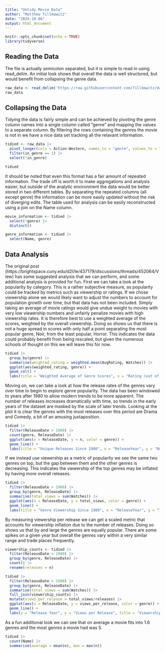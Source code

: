 ```yaml
---
title: "Untidy Movie Data"
author: "Matthew Tillmawitz"
date: "2024-10-06"
output: html_document
---
```


```r
knitr::opts_chunk$set(echo = TRUE)
library(tidyverse)
```

## Reading the Data

The file is actually semicolon separated, but it is simple to read in using read_delim. An initial look shows that overall the data is well structured, but would benefit from collapsing the genre data.

```r
raw_data <- read_delim('https://raw.githubusercontent.com/Tillmawitz/data_607/refs/heads/main/project_2/movies.csv', delim = ";")
raw_data
```

## Collapsing the Data

Tidying the data is fairly simple and can be achieved by pivoting the genre column names into a single column called "genre" and mapping the values to a separate column. By filtering the rows containing the genres the movie is not in we have a nice data set tracking all the relavant information.

```r
tidied <- raw_data |>
  pivot_longer(cols = Action:Western, names_to = "genre", values_to = "in_genre") |>
  filter(in_genre == 1) |>
  select(!in_genre)

tidied
```

It should be noted that even this format has a fair amount of repeated information. The trade off is worth it to make aggregations and analysis easier, but outside of the analytic environment the data would be better stored in two different tables. By separating the repeated columns (all except genre) the information can be more easily updated without the risk of diverging edits. The table used for analysis can be easily reconstructed using a join on the Name column.

```r
movie_information <- tidied |>
  select(!genre) |>
  distinct()

genre_information <- tidied |>
  select(Name, genre)
```

## Data Analysis

The original post (https://brightspace.cuny.edu/d2l/le/437179/discussions/threads/452064/View) has some suggested analysis that we can perform, and some additional analysis is provided for fun. First we can take a look at the popularity by category. This is a rather subjective measure, as popularity could be tracked by metrics such as viewership or ratings. If we chose viewership alone we would likely want to adjust the numbers to account for population growth over time, but that data has not been included. Simply taking an average of movie ratings would give undue weight to movies with very low viewership numbers and unfairly penalize movies with high viewership rates. It is therefore best to use a weighted average of the scores, weighted by the overall viewership. Doing so shows us that there is not a huge spread in scores with only half a point separating the most popular genre, Noir, from the least popular, Horror. This indicates the data could probably benefit from being rescaled, but given the numerous schools of thought on this we will leave this for now.

```r
tidied |>
  group_by(genre) |>
  summarise(weighted_rating = weighted.mean(AvgRating, Watches)) |>
  ggplot(aes(weighted_rating, genre)) +
  geom_col() +
  labs(title = "Weighted Average of Genre Scores", x = "Rating (out of 5)", y = "Genre")
```

Moving on, we can take a look at how the release rates of the genres vary over time to begin to explore genre popularity. The data has been windowed to years after 1980 to allow modern trends to be more apparent. The number of releases increases dramatically with time, so trends in the early years of the dataset are masked by the scale of later trends. Looking at the plot it is clear the genres with the most releases over this period are Drama and Comedy, a bit of an amusing juxtaposition. 

```r
tidied |>
  filter(ReleaseDate > 1980) |>
  count(genre, ReleaseDate) |>
  ggplot(aes(x = ReleaseDate, y = n, color = genre)) +
  geom_line() +
  labs(title = "Unique Releases Since 1980", x = "ReleaseYear", y = "Number of Releases", color = "Genre")
```

If we instead use viewership as a metric of popularity we see the same two genres on top, but the gap between them and the other genres is decreasing. This indicates the viewership of the top genres may be inflated by having more overall releases.

```r
tidied |>
  filter(ReleaseDate > 1980) |>
  group_by(genre, ReleaseDate) |>
  summarise(total_views = sum(Watches)) |>
  ggplot(aes(x = ReleaseDate, y = total_views, color = genre)) +
  geom_line() +
  labs(title = "Genre Viewership Since 1980", x = "ReleaseYear", y = "Total Views", color = "Genre")
```

By measuring viewership per release we can get a scaled metric that accounts for viewership inflation due to the number of releases. Doing so shows us that by and large the genres are equally popular. There are some spikes on a given year but overall the genres vary within a very similar range and trade places frequently.

```r
viewership_counts <- tidied |>
  filter(ReleaseDate > 1980) |>
  group_by(genre, ReleaseDate) |>
  count() |>
  rename(releases = n)

tidied |>
  filter(ReleaseDate > 1980) |>
  group_by(genre, ReleaseDate) |>
  summarise(total_views = sum(Watches)) |>
  full_join(viewership_counts) |>
  mutate(views_per_release = total_views/releases) |>
  ggplot(aes(x = ReleaseDate, y = views_per_release, color = genre)) +
  geom_line() +
  labs(x = "Release Year", y = "Views per Release", title = "Viewership Rates By Genre", color = "Genre")
```

As a fun additional look we can see that on average a movie fits into 1.6 genres and the most genres a movie had was 5.

```r
tidied |>
  count(Name) |>
  summarise(average = mean(n), max = max(n))
```